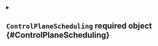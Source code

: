 


<details className="config-field" data-expandable="true">
<summary>

## `ControlPlaneScheduling` <span className="config-field-required" data-required="true">required</span> <span className="config-field-type">object</span> <span className="config-field-default"></span> <span className="config-field-enum"></span> {#ControlPlaneScheduling}



</summary>




<details className="config-field" data-expandable="false" open>
<summary>

### `nodeSelector` <span className="config-field-required" data-required="true">required</span> <span className="config-field-type">object</span> <span className="config-field-default"></span> <span className="config-field-enum"></span> {#ControlPlaneScheduling-nodeSelector}



</summary>



</details>



<details className="config-field" data-expandable="false" open>
<summary>

### `affinity` <span className="config-field-required" data-required="true">required</span> <span className="config-field-type">object</span> <span className="config-field-default"></span> <span className="config-field-enum"></span> {#ControlPlaneScheduling-affinity}



</summary>



</details>



<details className="config-field" data-expandable="false" open>
<summary>

### `tolerations` <span className="config-field-required" data-required="true">required</span> <span className="config-field-type">object</span> <span className="config-field-default"></span> <span className="config-field-enum"></span> {#ControlPlaneScheduling-tolerations}



</summary>



</details>



<details className="config-field" data-expandable="false" open>
<summary>

### `priorityClassName` <span className="config-field-required" data-required="true">required</span> <span className="config-field-type">string</span> <span className="config-field-default"></span> <span className="config-field-enum"></span> {#ControlPlaneScheduling-priorityClassName}



</summary>



</details>


</details>
